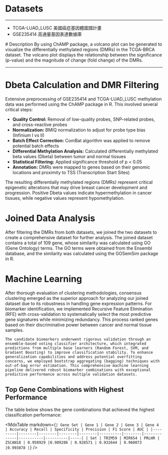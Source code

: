 
# Datasets

---

- TCGA-LUAD_LUSC 美國癌症基因體圖譜計畫
- GSE235414 高通量基因表達數據庫

<div style={{ display: 'flex', flexDirection: 'row', alignItems: 'stretch' }}>
    <div style={{ flex: 1, padding: '10px' }}>
        <ImageGallery 
            image={metadata.volcano_plot}
            title="TCGA-LUAD_LUSC Volcano Plot"
            alt="Volcano Plot"
        />
    </div>
    <div style={{ flex: 1, padding: '10px' }}>
        # Description
        By using ChAMP package, a volcano plot can be generated to visualize the differentially methylated regions (DMRs) in the TCGA-BRCA dataset. The volcano plot displays the relationship between the significance (p-value) and the magnitude of change (fold change) of the DMRs.
    </div>
</div>

---

# Dbeta Calculation and DMR Filtering

<div className="methodology-explanation">
  <p>
    Extensive preprocessing of GSE235414 and TCGA-LUAD_LUSC methylation data was performed using the ChAMP package in R. 
    This involved several critical steps:
  </p>
  
  <ul>
    <li><strong>Quality Control:</strong> Removal of low-quality probes, SNP-related probes, and cross-reactive probes</li>
    <li><strong>Normalization:</strong> BMIQ normalization to adjust for probe type bias (Infinium I vs II)</li>
    <li><strong>Batch Effect Correction:</strong> ComBat algorithm was applied to remove potential batch effects</li>
    <li><strong>Differential Methylation Analysis:</strong> Calculated differentially methylated beta values (Dbeta) between tumor and normal tissues</li>
    <li><strong>Statistical Filtering:</strong> Applied significance threshold of p &lt; 0.05</li>
    <li><strong>Annotation:</strong> DMRs were mapped to genes based on their genomic locations and proximity to TSS (Transcription Start Sites)</li>
  </ul>
  
  <p>
    The resulting differentially methylated regions (DMRs) represent critical epigenetic alterations that may drive breast cancer development and progression.
    Positive Dbeta values indicate hypermethylation in cancer tissues, while negative values represent hypomethylation.
  </p>
</div>

<div style={{ display: 'flex', flexDirection: 'row', marginTop: '20px' }}>
    <div style={{ flex: 1, padding: '10px' }}>
        <DbetaPie dataset="GSE235414" dataset_name="GSE235414" />
    </div>
    <div style={{ flex: 1, padding: '10px' }}>
        <DbetaPie dataset="GDC_lung_tissue" dataset_name="TCGA-LUAD_LUSC" />
    </div>
</div>


# Joined Data Analysis

<p>
    After filtering the DMRs from both datasets, we joined the two datasets to create a comprehensive dataset for further analysis.
    The joined dataset contains a total of <span style={{ backgroundColor: '#FFFF00' }}>109 gene</span>, whose similarity was calculated using GO (Gene Ontology) terms.
    The GO terms were obtained from the Ensembl database, and the similarity was calculated using the GOSemSim package in R.
</p>

<div style={{ display: 'flex', flexDirection: 'column', alignItems: 'center', marginTop: '20px' }}>
    <div style={{ display: 'flex', flexDirection: 'row', marginTop: '20px' }}>
        <div style={{ flex: 1, padding: '10px' }}>
            <ImageGallery 
                image={metadata.hc_ss}
                title="Simple Sum Clustering"
                alt="Hierarchical clustering using simple sum"
            />
        </div>
        <div style={{ flex: 1, padding: '10px' }}>
            <ImageGallery 
                image={metadata.hc_ws}
                title="Weighted Sum Clustering"
                alt="Hierarchical clustering using weighted sum"
            />
        </div>
        <div style={{ flex: 1, padding: '10px' }}>
            <ImageGallery 
                image={metadata.hc_cs}
                title="Consensus Clustering"
                alt="Hierarchical clustering using consensus method"
            />
        </div>
    </div>
    <ImageGallery 
        image={metadata.hc_comp}
        title="Hierarchical Clustering Comparison"
        alt="Comparison of different clustering methods"
    />
</div>

# Machine Learning

<p>
    After thorough evaluation of clustering methodologies, consensus clustering emerged as the superior approach for analyzing our joined dataset due to its robustness in handling gene expression patterns. For biomarker identification, we implemented Recursive Feature Elimination (RFE) with cross-validation to systematically select the most predictive gene signatures while minimizing redundancy. This process ranked genes based on their discriminative power between cancer and normal tissue samples.
    
    The candidate biomarkers underwent rigorous validation through an ensemble-based voting classifier architecture, which integrated predictions from multiple base learners (Random Forest, SVM, and Gradient Boosting) to improve classification stability. To enhance generalization capabilities and address potential overfitting concerns, we employed bootstrap aggregating (bagging) techniques with out-of-bag error estimation. This comprehensive machine learning pipeline delivered robust biomarker combinations with exceptional predictive performance across multiple validation datasets.
</p>

## Top Gene Combinations with Highest Performance

The table below shows the gene combinations that achieved the highest classification performance:

<MdxTable markdown={`| Gene Set | Gene 1 | Gene 2 | Gene 3 | Gene 4 | Accuracy | Recall | Specificity | Precision | F1 Score | AUC |
|---------|--------|--------|--------|--------|----------|--------|-------------|-----------|----------|-----|
| Set | TRIM59 | MIR654 | PRLHR | ZSCAN18 | 0.958929 |0.989286 | 0.928571 | 0.932644 | 0.960073 |0.993878 |`} />
